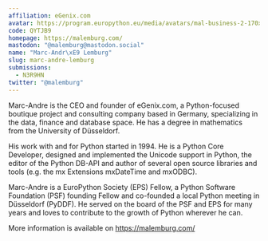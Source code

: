 ```yaml
---
affiliation: eGenix.com
avatar: https://program.europython.eu/media/avatars/mal-business-2-170x170_VPXpWrX.jpg
code: QYTJB9
homepage: https://malemburg.com/
mastodon: "@malemburg@mastodon.social"
name: "Marc-Andr\xE9 Lemburg"
slug: marc-andre-lemburg
submissions:
  - N3R9HN
twitter: "@malemburg"
---
```


Marc-Andre is the CEO and founder of eGenix.com, a Python-focused boutique
project and consulting company based in Germany, specializing in the data,
finance and database space. He has a degree in mathematics from the University
of Düsseldorf.

His work with and for Python started in 1994. He is a Python Core Developer,
designed and implemented the Unicode support in Python, the editor of the Python
DB-API and author of several open source libraries and tools (e.g. the mx
Extensions mxDateTime and mxODBC).

Marc-Andre is a EuroPython Society (EPS) Fellow, a Python Software Foundation
(PSF) founding Fellow and co-founded a local Python meeting in Düsseldorf
(PyDDF). He served on the board of the PSF and EPS for many years and loves to
contribute to the growth of Python wherever he can.

More information is available on https://malemburg.com/

